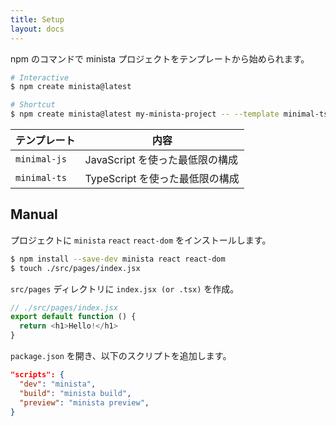 ```yaml
---
title: Setup
layout: docs
---
```


npm のコマンドで minista プロジェクトをテンプレートから始められます。

```sh
# Interactive
$ npm create minista@latest

# Shortcut
$ npm create minista@latest my-minista-project -- --template minimal-ts
```

| テンプレート | 内容                            |
| ------------ | ------------------------------- |
| `minimal-js` | JavaScript を使った最低限の構成 |
| `minimal-ts` | TypeScript を使った最低限の構成 |

## Manual

プロジェクトに `minista` `react` `react-dom` をインストールします。

```sh
$ npm install --save-dev minista react react-dom
$ touch ./src/pages/index.jsx
```

`src/pages` ディレクトリに `index.jsx (or .tsx)` を作成。

```js
// ./src/pages/index.jsx
export default function () {
  return <h1>Hello!</h1>
}
```

`package.json` を開き、以下のスクリプトを追加します。

```json
"scripts": {
  "dev": "minista",
  "build": "minista build",
  "preview": "minista preview",
}
```
